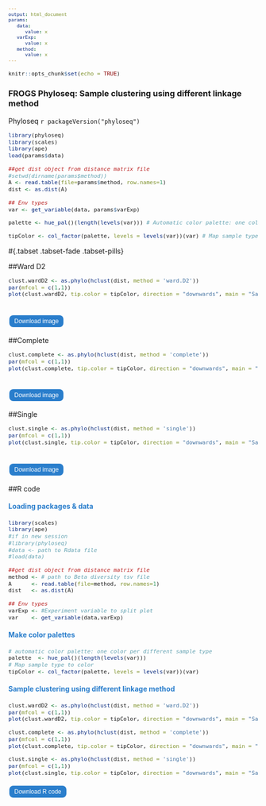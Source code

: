 ```yaml
---
output: html_document
params:
   data:
      value: x
   varExp:
      value: x
   method:
      value: x
---
```

<meta http-equiv="Content-Type" content="text/html; charset=UTF-8">

<style type="text/css">
code.r{ /* Code block */
  font-size: 11px;
}
pre { /* Code block */
  font-size: 11px
}
.button {
    background-color: #2a7ecc; /* Blue */
    border          : none;
    color           : white;
    padding         : 5px 10px;
    text-align      : center;
    text-decoration : none;
    display         : inline-block;
    font-size       : 12px;
    margin          : 4px 2px;
    cursor          : pointer;
    border-radius   : 8px;
}
h4 { 
    display      : block;
    font-size    : 1em;
    margin-top   : 1.33em;
    margin-bottom: 1.33em;
    margin-left  : 0;
    margin-right : 0;
    font-weight  : bold;
    color        : #2a7ecc;
}
</style>

<script src="https://s3-us-west-2.amazonaws.com/s.cdpn.io/14082/FileSaver.js"></script>

```r
knitr::opts_chunk$set(echo = TRUE)
```
<h3>FROGS Phyloseq: Sample clustering using different linkage method</h3>

 Phyloseq `r packageVersion("phyloseq")`

```r
library(phyloseq)
library(scales)
library(ape)
load(params$data)

##get dist object from distance matrix file
#setwd(dirname(params$method))
A <- read.table(file=params$method, row.names=1)
dist <- as.dist(A)

## Env types
var <- get_variable(data, params$varExp)

palette <- hue_pal()(length(levels(var))) # Automatic color palette: one color per different sample type

tipColor <- col_factor(palette, levels = levels(var))(var) # Map sample type to color
```

#{.tabset .tabset-fade .tabset-pills}

##Ward D2
```r
clust.wardD2 <- as.phylo(hclust(dist, method = 'ward.D2'))
par(mfcol = c(1,1))
plot(clust.wardD2, tip.color = tipColor, direction = "downwards", main = "Sample Clustering with Ward.D2 linkage")
```
<br>
<button id="dwn-ward-d2" class="button">
Download image
</button>

##Complete
```r
clust.complete <- as.phylo(hclust(dist, method = 'complete'))
par(mfcol = c(1,1))
plot(clust.complete, tip.color = tipColor, direction = "downwards", main = "Sample Clustering with Complete linkage")
```
<br>
<button id="dwn-complete" class="button">
Download image
</button>

##Single
```r
clust.single <- as.phylo(hclust(dist, method = 'single'))
par(mfcol = c(1,1))
plot(clust.single, tip.color = tipColor, direction = "downwards", main = "Sample Clustering with Single linkage")
```
<br>
<button id="dwn-single" class="button">
Download image
</button>

##R code

<h4>Loading packages & data</h4>
```r
library(scales)
library(ape)
#if in new session 
#library(phyloseq)
#data <- path to Rdata file 
#load(data)

##get dist object from distance matrix file
method <- # path to Beta diversity tsv file 
A      <- read.table(file=method, row.names=1)
dist   <- as.dist(A)

## Env types
varExp <- #Experiment variable to split plot
var    <- get_variable(data,varExp)
```

<h4>Make color palettes</h4>
```r
# automatic color palette: one color per different sample type
palette  <- hue_pal()(length(levels(var)))
# Map sample type to color
tipColor <- col_factor(palette, levels = levels(var))(var)
```

<h4>Sample clustering using different linkage method</h4>
```r
clust.wardD2 <- as.phylo(hclust(dist, method = 'ward.D2'))
par(mfcol = c(1,1))
plot(clust.wardD2, tip.color = tipColor, direction = "downwards", main = "Sample Clustering with Ward.D2 linkage")

clust.complete <- as.phylo(hclust(dist, method = 'complete'))
par(mfcol = c(1,1))
plot(clust.complete, tip.color = tipColor, direction = "downwards", main = "Sample Clustering with Complete linkage")

clust.single <- as.phylo(hclust(dist, method = 'single'))
par(mfcol = c(1,1))
plot(clust.single, tip.color = tipColor, direction = "downwards", main = "Sample Clustering with Single linkage")
```

<div id="code-r-file" style="display:none;" charset=UTF-8>
library(scales)
&#10;library(ape)
&#10;#if in new session 
&#10;#library(phyloseq)
&#10;#data <- path to Rdata file 
&#10;#load(data)
&#10;
&#10;##get dist object from distance matrix file
&#10;method <- # path to Beta diversity tsv file 
&#10;A <- read.table(file=method, row.names=1)
&#10;dist <- as.dist(A)
&#10;
&#10;## Env types
&#10;varExp <- #Experiment variable to split plot
&#10;var <- get_variable(data,varExp)
&#10;
&#10;## If samplefile have the Color column:
&#10;## Try this palette on clustering
&#10;## Map sample type to color
&#10;
&#10;# automatic color palette: one color per different sample type
&#10;palette <- hue_pal()(length(levels(var)))
&#10;# Map sample type to color
&#10;tipColor <- col_factor(palette, levels = levels(var))(var)
&#10;
&#10;clust.wardD2 <- as.phylo(hclust(dist, method = \'ward.D2\'))
&#10;par(mfcol = c(1,1))
&#10;plot(clust.wardD2, tip.color = tipColor, direction = \"downwards\", main = \"Sample Clustering with Ward.D2 linkage\")
&#10;
&#10;clust.complete <- as.phylo(hclust(dist, method = \'complete\'))
&#10;par(mfcol = c(1,1))
&#10;plot(clust.complete, tip.color = tipColor, direction = \"downwards\", main = \"Sample Clustering with Complete linkage\")
&#10;
&#10;clust.single <- as.phylo(hclust(dist, method = \'single\'))
&#10;par(mfcol = c(1,1))
&#10;plot(clust.single, tip.color = tipColor, direction = \"downwards\", main = \"Sample Clustering with Single linkage\")
&#10;
</div>

<script>
  function download1(){
    var text = document.getElementById("code-r-file").textContent;
    var blob = new Blob([text],{type:"text/plain;charset=utf-8"});
    saveAs(blob,"sample_clustering_code.R");
   }
</script>
<input type="button" value="Download R code" class="button" onclick="download1();"/>

<script>
function download(filename, mysrc) {
var element = document.createElement('a');
    element.setAttribute('href', mysrc);
    element.setAttribute('download', filename);
    element.style.display = 'none';
    document.body.appendChild(element);
    element.click();
    document.body.removeChild(element);
}
document.getElementById("dwn-ward-d2").addEventListener("click", function(){
    var div = document.getElementById('ward-d2');
    var myimg = div.getElementsByTagName('img')[0];
    var mysrc = myimg.src;
    var filename = "sample_clustering_wardD2.png";
    download(filename, mysrc);
}, false);

document.getElementById("dwn-complete").addEventListener("click", function(){
    var div = document.getElementById('complete');
    var myimg = div.getElementsByTagName('img')[0];
    var mysrc = myimg.src;
    var filename = "sample_clustering_complete.png";
    download(filename, mysrc);
}, false);

document.getElementById("dwn-single").addEventListener("click", function(){
    var div = document.getElementById('single');
    var myimg = div.getElementsByTagName('img')[0];
    var mysrc = myimg.src;
    var filename = "sample_clustering_single.png";
    download(filename, mysrc);
}, false);
</script>
